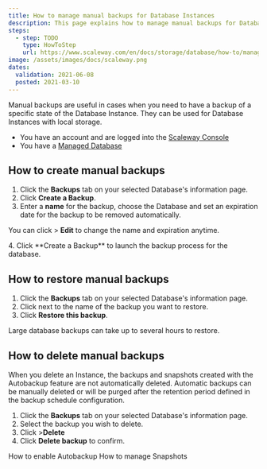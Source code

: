 ```yaml
---
title: How to manage manual backups for Database Instances
description: This page explains how to manage manual backups for Database Instances
steps:
  - step: TODO
    type: HowToStep
    url: https://www.scaleway.com/en/docs/storage/database/how-to/manage-manual-backups
image: /assets/images/docs/scaleway.png
dates:
  validation: 2021-06-08
  posted: 2021-03-10
---
```


Manual backups are useful in cases when you need to have a backup of a specific state of the Database Instance. They can be used for Database Instances with local storage.

<Message type="requirement">

- You have an account and are logged into the [Scaleway Console](https://console.scaleway.com)
- You have a [Managed Database](/storage/database/concepts/#managed-database/)

</Message>

## How to create manual backups

1. Click the **Backups** tab on your selected Database's information page.
2. Click **Create a Backup**.
3. Enter a **name** for the backup, choose the Database and set an expiration date for the backup to be removed automatically.
  <Message type="note">

  You can click <Icon name="more" /> > **Edit** to change the name and expiration anytime.

  </Message>
4. Click **Create a Backup** to launch the backup process for the database.

## How to restore manual backups

1. Click the **Backups** tab on your selected Database's information page.
2. Click <Icon name="more" /> next to the name of the backup you want to restore.
3. Click **Restore this backup**.
  <Message type="note">

  Large database backups can take up to several hours to restore.

  </Message>

## How to delete manual backups

When you delete an Instance, the backups and snapshots created with the Autobackup feature are not automatically deleted. 
Automatic backups can be manually deleted or will be purged after the retention period defined in the backup schedule configuration.

1. Click the **Backups** tab on your selected Database's information page.
2. Select the backup you wish to delete. 
3. Click <Icon name="more" /> >**Delete**
4. Click **Delete backup** to confirm. 

<Navigation title="See Also">
  <PreviousButton to="/storage/database/how-to/enable-autobackup/">How to enable Autobackup</PreviousButton>
  <NextButton to="/storage/database/how-to/manage-snapshots/">How to manage Snapshots</NextButton>
</Navigation>
